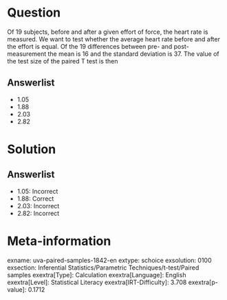 Question
========

Of 19 subjects, before and after a given effort of force, the heart rate is measured. We want to test whether the average heart rate before and after the effort is equal. Of the 19 differences between pre- and post-measurement the mean is 16 and the standard deviation is 37. The value of the test size of the paired T test is then

Answerlist
----------

* 1.05
* 1.88
* 2.03
* 2.82

Solution
========

Answerlist
----------

* 1.05: Incorrect
* 1.88: Correct
* 2.03: Incorrect
* 2.82: Incorrect

Meta-information
================
exname: uva-paired-samples-1842-en
extype: schoice
exsolution: 0100
exsection: Inferential Statistics/Parametric Techniques/t-test/Paired samples
exextra[Type]: Calculation
exextra[Language]: English
exextra[Level]: Statistical Literacy
exextra[IRT-Difficulty]: 3.708
exextra[p-value]: 0.1712
